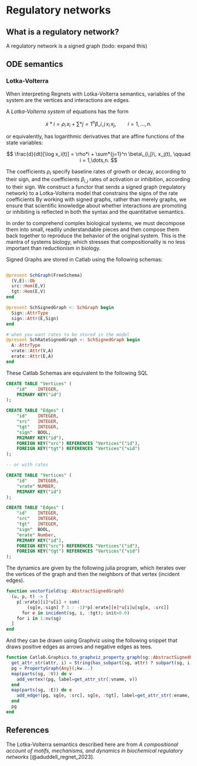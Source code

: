# Regulatory networks

## What is a regulatory network?

A regulatory network is a signed graph (todo: expand this)

## ODE semantics

### Lotka-Volterra

When interpreting Regnets with Lotka-Volterra semantics, variables of the
system are the vertices and interactions are edges.

A _Lotka-Volterra system_ of equations has the form

$$
\dot x*i = \rho_i\, x_i + \sum*{j=1}^n \beta\_{i,j}\, x_i\, x_j,
\qquad i = 1,\dots,n.
$$

or equivalently, has logarithmic derivatives that are affine functions of the
state variables:

$$
\frac{d}{dt}[\log x_i(t)] = \rho*i + \sum*{j=1}^n \beta\_{i,j}\, x_j(t),
\qquad i = 1,\dots,n.
$$

The coefficients $\rho_i$ specify baseline rates of growth or decay, according
to their sign, and the coefficients $\beta_{i,j}$ rates of activation or
inhibition, according to their sign. We construct a functor that sends a signed
graph (regulatory network) to a Lotka-Volterra model that constrains the signs
of the rate coefficients By working with signed graphs, rather than merely
graphs, we ensure that scientific knowledge about whether interactions are
promoting or inhibiting is reflected in both the syntax and the quantitative
semantics.

In order to comprehend complex biological systems, we must decompose them into
small, readily understandable pieces and then compose them back together to
reproduce the behavior of the original system. This is the mantra of systems
biology, which stresses that compositionality is no less important than
reductionism in biology.

Signed Graphs are stored in Catlab using the following schemas:

```julia

@present SchGraph(FreeSchema)
  (V,E)::Ob
  src::Hom(E,V)
  tgt::Hom(E,V)
end

@present SchSignedGraph <: SchGraph begin
  Sign::AttrType
  sign::Attr(E,Sign)
end

# when you want rates to be stored in the model
@present SchRateSignedGraph <: SchSignedGraph begin
  A::AttrType
  vrate::Attr(V,A)
  erate::Attr(E,A)
end
```

These Catlab Schemas are equivalent to the following SQL

```SQL
CREATE TABLE "Vertices" (
	"id"	INTEGER,
	PRIMARY KEY("id")
);

CREATE TABLE "Edges" (
	"id"	INTEGER,
	"src"	INTEGER,
	"tgt"	INTEGER,
	"sign"	BOOL,
	PRIMARY KEY("id"),
	FOREIGN KEY("src") REFERENCES "Vertices"("id"),
	FOREIGN KEY("tgt") REFERENCES "Vertices"("vid")
);

-- or with rates

CREATE TABLE "Vertices" (
	"id"	INTEGER,
 	"vrate" NUMBER,
	PRIMARY KEY("id")
);

CREATE TABLE "Edges" (
	"id"	INTEGER,
	"src"	INTEGER,
	"tgt"	INTEGER,
	"sign"	BOOL,
 	"erate" Number,
	PRIMARY KEY("id"),
	FOREIGN KEY("src") REFERENCES "Vertices"("id"),
	FOREIGN KEY("tgt") REFERENCES "Vertices"("vid")
);
```

The dynamics are given by the following julia program, which iterates over the vertices of the graph and then the neighbors of that vertex (incident edges).

```julia
function vectorfield(sg::AbstractSignedGraph)
  (u, p, t) -> [
    p[:vrate][i]*u[i] + sum(
        (sg[e,:sign] ? 1 : -1)*p[:erate][e]*u[i]u[sg[e, :src]]
      for e in incident(sg, i, :tgt); init=0.0)
    for i in 1:nv(sg)
  ]
end
```

And they can be drawn using Graphviz using the following snippet that draws positive edges as arrows and negative edges as tees.

```julia
function Catlab.Graphics.to_graphviz_property_graph(sg::AbstractSignedGraph; kw...)
  get_attr_str(attr, i) = String(has_subpart(sg, attr) ? subpart(sg, i, attr) : Symbol(i))
  pg = PropertyGraph{Any}(;kw...)
  map(parts(sg, :V)) do v
    add_vertex!(pg, label=get_attr_str(:vname, v))
  end
  map(parts(sg, :E)) do e
    add_edge!(pg, sg[e, :src], sg[e, :tgt], label=get_attr_str(:ename, e), arrowhead=(sg[e,:sign] ? "normal" : "tee"))
  end
  pg
end
```

## References

The Lotka-Volterra semantics described here are from *A compositional account of motifs, mechanisms, and dynamics in biochemical regulatory networks* [@aduddell_regnet_2023].

